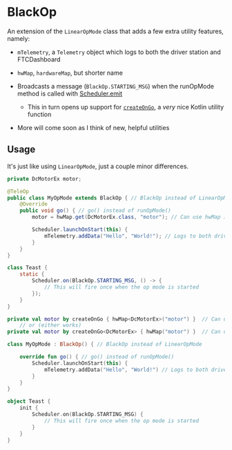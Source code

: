 
# BlackOp

An extension of the `LinearOpMode` class that adds a few extra utility features, namely:

 - `mTelemetry`, a `Telemetry` object which logs to both the driver station and FTCDashboard

 - `hwMap`, `hardwareMap`, but shorter name

 - Broadcasts a message (`BlackOp.STARTING_MSG`) when the runOpMode method is called with [Scheduler.emit](../scheduler-api/scheduler#scheduleremit)
   - This in turn opens up support for [`createOnGo`](./create-on-go), a *very* nice Kotlin utility function

 - More will come soon as I think of new, helpful utilities

## Usage

It's just like using `LinearOpMode`, just a couple minor differences.

<Tabs groupId="programming-language">
<TabItem value="java" label="Java">

  ```java
  private DcMotorEx motor;

  @TeleOp
  public class MyOpMode extends BlackOp { // BlackOp instead of LinearOpMode
      @Override
      public void go() { // go() instead of runOpMode()
          motor = hwMap.get(DcMotorEx.class, "motor"); // Can use hwMap instead of hardwareMap

          Scheduler.launchOnStart(this) {
              mTelemetry.addData("Hello", "World!"); // Logs to both driver station and FTCDashboard
          }
      }
  }

  class Teast {
      static {
          Scheduler.on(BlackOp.STARTING_MSG, () -> {
              // This will fire once when the op mode is started
          });
      }
  }
  ```

</TabItem>
<TabItem value="kt" label="Kotlin">

  ```kotlin
  private val motor by createOnGo { hwMap<DcMotorEx>("motor") }  // Can use createOnGo()
      // or (either works)
  private val motor by createOnGo<DcMotorEx> { hwMap("motor") }  // Can use hwMap instead of hardwareMap

  class MyOpMode : BlackOp() { // BlackOp instead of LinearOpMode

      override fun go() { // go() instead of runOpMode()
          Scheduler.launchOnStart(this) {
              mTelemetry.addData("Hello", "World!") // Logs to both driver station and FTCDashboard
          }
      }
  }

  object Teast {
      init {
          Scheduler.on(BlackOp.STARTING_MSG) {
              // This will fire once when the op mode is started
          }
      }
  }
  ```

</TabItem>
</Tabs>
